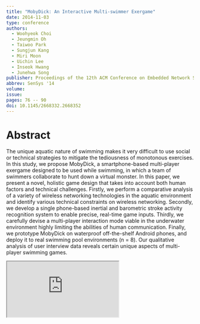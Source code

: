 ```yaml
---
title: "MobyDick: An Interactive Multi-swimmer Exergame"
date: 2014-11-03
type: conference
authors:
  - Woohyeok Choi
  - Jeungmin Oh
  - Taiwoo Park
  - Sungjun Kang
  - Miri Moon
  - Uichin Lee
  - Inseok Hwang
  - Junehwa Song
publisher: Proceedings of the 12th ACM Conference on Embedded Network Sensor Systems
abbrev: SenSys '14
volume:
issue:
pages: 76 -- 90
doi: 10.1145/2668332.2668352
---
```

# Abstract
The unique aquatic nature of swimming makes it very difficult to use social or technical strategies to mitigate the tediousness of monotonous exercises. In this study, we propose MobyDick, a smartphone-based multi-player exergame designed to be used while swimming, in which a team of swimmers collaborate to hunt down a virtual monster. In this paper, we present a novel, holistic game design that takes into account both human factors and technical challenges. Firstly, we perform a comparative analysis of a variety of wireless networking technologies in the aquatic environment and identify various technical constraints on wireless networking. Secondly, we develop a single phone-based inertial and barometric stroke activity recognition system to enable precise, real-time game inputs. Thirdly, we carefully devise a multi-player interaction mode viable in the underwater environment highly limiting the abilities of human communication. Finally, we prototype MobyDick on waterproof off-the-shelf Android phones, and deploy it to real swimming pool environments (n = 8). Our qualitative analysis of user interview data reveals certain unique aspects of multi-player swimming games.

<iframe className='w-full aspect-video'
        src="https://www.youtube.com/embed/DQ_yqnNBudg?si=a7-MqL7zLcF3HJ_c"
        title="MobyDick: An Interactive Multi-swimmer Exergame"
        allow="accelerometer; autoplay; clipboard-write; encrypted-media; gyroscope; picture-in-picture; web-share"
        allowFullScreen/>

# Links
* [Paper](https://drive.google.com/uc?export=download&id=12tJN8z1PALZ0fpOJMtougSKyrsIYO1PK)
* [Slide](https://drive.google.com/uc?export=download&id=1Xr6tUmSWtzI_AmkDLCk7zj9cn2o83hQW)